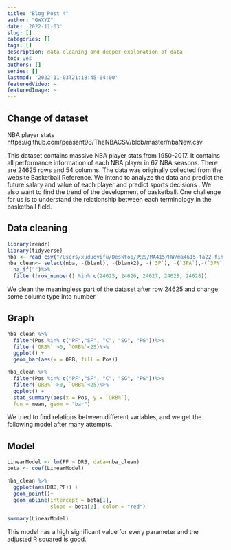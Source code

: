 ```yaml
---
title: "Blog Post 4"
author: "GWXYZ"
date: '2022-11-03'
slug: []
categories: []
tags: []
description: data cleaning and deeper exploration of data
toc: yes
authors: []
series: []
lastmod: '2022-11-03T21:18:45-04:00'
featuredVideo: ~
featuredImage: ~
---
```

## Change of dataset
  NBA player stats 
https://github.com/peasant98/TheNBACSV/blob/master/nbaNew.csv

This dataset contains massive NBA player stats from 1950-2017. It contains all performance information of each NBA player in 67 NBA seasons. There are 24625 rows and 54 columns. The data was originally collected from the website Basketball Reference. We intend to analyze the data and predict the future salary and value of each player and predict sports decisions . We also want to find the trend of the development of basketball. One challenge for us is to understand the relationship between each terminology in the basketball field.

## Data cleaning
```r

library(readr)
library(tidyverse)
nba <- read_csv("/Users/xuduoyifu/Desktop/大四/MA415/HW/ma4615-fa22-final-project-gwxyz/dataset/nbaNew.csv", col_types = cols(PlayerSalary = col_number(), `TS%` = col_number(),`ORB%` = col_number(),`DRB%` = col_number(),`TRB%` = col_number(),`AST%` = col_number(),`STL%` = col_number(),`BLK%` = col_number(),`TOV%` = col_number(),`USG%` = col_number(),`FG%` = col_number(),`3P%` = col_number(),`2P%` = col_number(),`eFG%` = col_number(),`FT%` = col_number()))
nba_clean<- select(nba, -(blanl), -(blank2), -(`3P`), -(`3PA`),-(`3P%`))%>%
  na_if("")%>%
  filter(!row_number() %in% c(24625, 24626, 24627, 24628, 24628))
```
We clean the meaningless part of the dataset after row 24625 and change some colume type into number.

## Graph
```r
nba_clean %>%
  filter(Pos %in% c("PF","SF", "C", "SG", "PG"))%>%
  filter(`ORB%` >0, `ORB%`<25)%>%
  ggplot() +
  geom_bar(aes(x = ORB, fill = Pos)) 
```

```r
nba_clean %>%
  filter(Pos %in% c("PF","SF", "C", "SG", "PG"))%>%
  filter(`ORB%` >0, `ORB%`<25)%>%
  ggplot() + 
  stat_summary(aes(x = Pos, y = `ORB%`),
  fun = mean, geom = "bar")

```
We tried to find relations between different variables, and we get the following model after many attempts.

## Model
```r
LinearModel <- lm(PF ~ DRB, data=nba_clean)
beta <- coef(LinearModel)

nba_clean %>% 
  ggplot(aes(DRB,PF)) +
  geom_point()+
  geom_abline(intercept = beta[1],
              slope = beta[2], color = "red")

summary(LinearModel)
```
This model has a high significant value for every parameter and the adjusted R squared is good.